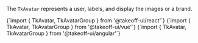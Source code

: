 
The `TkAvatar` represents a user, labels, and display the images or a brand. 

<Tabs>
  <TabItem value="react" label="React" default>
    <CodeBlock
      language="jsx"
      showLineNumbers>
      {`import { TkAvatar, TkAvatarGroup } from '@takeoff-ui/react'`}
    </CodeBlock>
  </TabItem>
  <TabItem value="vue" label="Vue">
    <CodeBlock
      language="jsx"
      showLineNumbers>
      {`import { TkAvatar, TkAvatarGroup } from '@takeoff-ui/vue'`}
    </CodeBlock>
  </TabItem>
  <TabItem value="angular" label="Angular">
    <CodeBlock
      language="jsx"
      showLineNumbers>
      {`import { TkAvatar, TkAvatarGroup } from '@takeoff-ui/angular'`}
    </CodeBlock>
  </TabItem>
</Tabs>